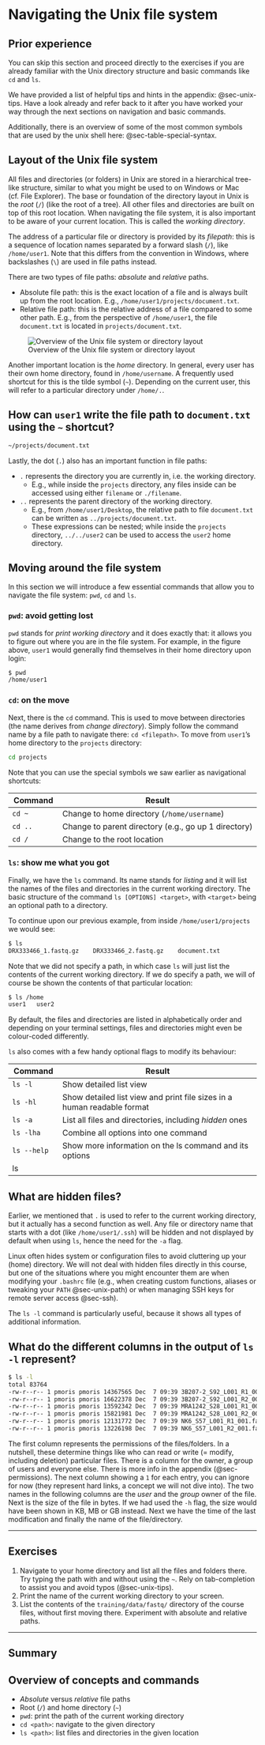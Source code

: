 # Navigating the Unix file system

::: {.callout-note}
## Prior experience

You can skip this section and proceed directly to the exercises if you are already familiar with the Unix directory structure and basic commands like `cd` and `ls`.
:::

::: {.callout-tip}
We have provided a list of helpful tips and hints in the appendix: @sec-unix-tips. Have a look already and refer back to it after you have worked your way through the next sections on navigation and basic commands.

Additionally, there is an overview of some of the most common symbols that are used by the unix shell here: @sec-table-special-syntax.
:::

## Layout of the Unix file system

All files and directories (or folders) in Unix are stored in a hierarchical tree-like structure, similar to what you might be used to on Windows or Mac (cf. File Explorer). The base or foundation of the directory layout in Unix is the _root_ (`/`) (like the root of a tree). All other files and directories are built on top of this root location. When navigating the file system, it is also important to be aware of your current location. This is called the _working directory_.

The address of a particular file or directory is provided by its _filepath_: this is a sequence of location names separated by a forward slash (`/`), like `/home/user1`. Note that this differs from the convention in Windows, where backslashes (`\`) are used in file paths instead.

There are two types of file paths: _absolute_ and _relative_ paths.

- Absolute file path: this is the exact location of a file and is always built up from the root location. E.g., `/home/user1/projects/document.txt`.
- Relative file path: this is the relative address of a file compared to some other path. E.g., from the perspective of `/home/user1`, the file `document.txt` is located in `projects/document.txt`.

![Overview of the Unix file system or directory layout](../assets/unix-file-system.png)

Another important location is the _home_ directory. In general, every user has their own home directory, found in `/home/username`. A frequently used shortcut for this is the tilde symbol (`~`). Depending on the current user, this will refer to a particular directory under `/home/.`.

::: {.callout-tip collapse="true"}
## How can `user1` write the file path to `document.txt` using the `~` shortcut?

```bash
~/projects/document.txt
```
:::


Lastly, the dot (`.`) also has an important function in file paths:

- `.` represents the directory you are currently in, i.e. the working directory.
  - E.g., while inside the `projects` directory, any files inside can be accessed using either `filename` or `./filename`.
- `..` represents the parent directory of the working directory.
  - E.g., from `/home/user1/Desktop`, the relative path to file `document.txt` can be written as `../projects/document.txt`.
  - These expressions can be nested; while inside the `projects` directory, `../../user2` can be used to access the `user2` home directory.


## Moving around the file system

In this section we will introduce a few essential commands that allow you to navigate the file system: `pwd`, `cd` and `ls`.

### `pwd`: avoid getting lost

`pwd` stands for _print working directory_ and it does exactly that: it allows you to figure out where you are in the file system. For example, in the figure above, `user1` would generally find themselves in their home directory upon login:

```bash
$ pwd
/home/user1
```

### `cd`: on the move

Next, there is the `cd` command. This is used to move between directories (the name derives from _change directory_). Simply follow the command name by a file path to navigate there: `cd <filepath>`. To move from `user1`'s home directory to the `projects` directory:

```bash
cd projects
```

Note that you can use the special symbols we saw earlier as navigational shortcuts:

|     Command    |      Result                                                 |
|----------------|-------------------------------------------------------------|
|     `cd ~`     |     Change to home directory (`/home/username`)             |
|     `cd ..`    |     Change to parent directory (e.g., go up 1 directory)    |
|     `cd /`     |     Change to the root location                             |

### `ls`: show me what you got

Finally, we have the `ls` command. Its name stands for _listing_ and it will list the names of the files and directories in the current working directory. The basic structure of the command `ls [OPTIONS] <target>`, with `<target>` being an optional path to a directory.

To continue upon our previous example, from inside `/home/user1/projects` we would see:

```bash
$ ls
DRX333466_1.fastq.gz    DRX333466_2.fastq.gz    document.txt
```

Note that we did not specify a path, in which case `ls` will just list the contents of the current working directory. If we do specify a path, we will of course be shown the contents of that particular location:

```bash
$ ls /home
user1   user2
```

By default, the files and directories are listed in alphabetically order and depending on your terminal settings, files and directories might even be colour-coded differently.

`ls` also comes with a few handy optional flags to modify its behaviour:

|     Command    |      Result                                                 |
|----------------|-------------------------------------------------------------|
|     `ls -l`    |  Show detailed list view    |
|     `ls -hl`    |  Show detailed list view and print file sizes in a human readable format   |
|     `ls -a`     |  List all files and directories, including _hidden_ ones |
|     `ls -lha`     |  Combine all options into one command |
|     `ls --help`     |  Show more information on the ls command and its options |
| ls 

::: {.callout-note}
## What are hidden files?

Earlier, we mentioned that `.` is used to refer to the current working directory, but it actually has a second function as well. Any file or directory name that starts with a dot (like `/home/user1/.ssh`) will be hidden and not displayed by default when using `ls`, hence the need for the `-a` flag.

Linux often hides system or configuration files to avoid cluttering up your (home) directory. We will not deal with hidden files directly in this course, but one of the situations where you might encounter them are when modifying your `.bashrc` file (e.g., when creating custom functions, aliases or tweaking your `PATH` @sec-unix-path) or when managing SSH keys for remote server access @sec-ssh).
:::

The `ls -l` command is particularly useful, because it shows all types of additional information. 

::: {.callout-tip collapse="true"}
## What do the different columns in the output of `ls -l` represent?

```bash
$ ls -l
total 83764
-rw-r--r-- 1 pmoris pmoris 14367565 Dec  7 09:39 3B207-2_S92_L001_R1_001.fastq.gz
-rw-r--r-- 1 pmoris pmoris 16622378 Dec  7 09:39 3B207-2_S92_L001_R2_001.fastq.gz
-rw-r--r-- 1 pmoris pmoris 13592342 Dec  7 09:39 MRA1242_S28_L001_R1_001.fastq.gz
-rw-r--r-- 1 pmoris pmoris 15821981 Dec  7 09:39 MRA1242_S28_L001_R2_001.fastq.gz
-rw-r--r-- 1 pmoris pmoris 12131772 Dec  7 09:39 NK6_S57_L001_R1_001.fastq.gz
-rw-r--r-- 1 pmoris pmoris 13226198 Dec  7 09:39 NK6_S57_L001_R2_001.fastq.gz
```

The first column represents the permissions of the files/folders. In a nutshell, these determine things like who can read or write (= modify, including deletion) particular files. There is a column for the owner, a group of users and everyone else. There is more info in the appendix (@sec-permissions). The next column showing a `1` for each entry, you can ignore for now (they represent hard links, a concept we will not dive into). The two names in the following columns are the _user_ and the _group_ owner of the file. Next is the size of the file in bytes. If we had used the `-h` flag, the size would have been shown in KB, MB or GB instead. Next we have the time of the last modification and finally the name of the file/directory.
:::

---

## Exercises

1. Navigate to your home directory and list all the files and folders there. Try typing the path with and without using the `~`. Rely on tab-completion to assist you and avoid typos (@sec-unix-tips).
2. Print the name of the current working directory to your screen.
3. List the contents of the `training/data/fastq/` directory of the course files, without first moving there. Experiment with absolute and relative paths.

---

## Summary

::: {.callout-tip collapse="false"}
## Overview of concepts and commands

- *Absolute* versus *relative* file paths
- Root (`/`) and home directory (`~`)
- `pwd`: print the path of the current working directory
- `cd <path>`: navigate to the given directory
- `ls <path>`: list files and directories in the given location

:::

